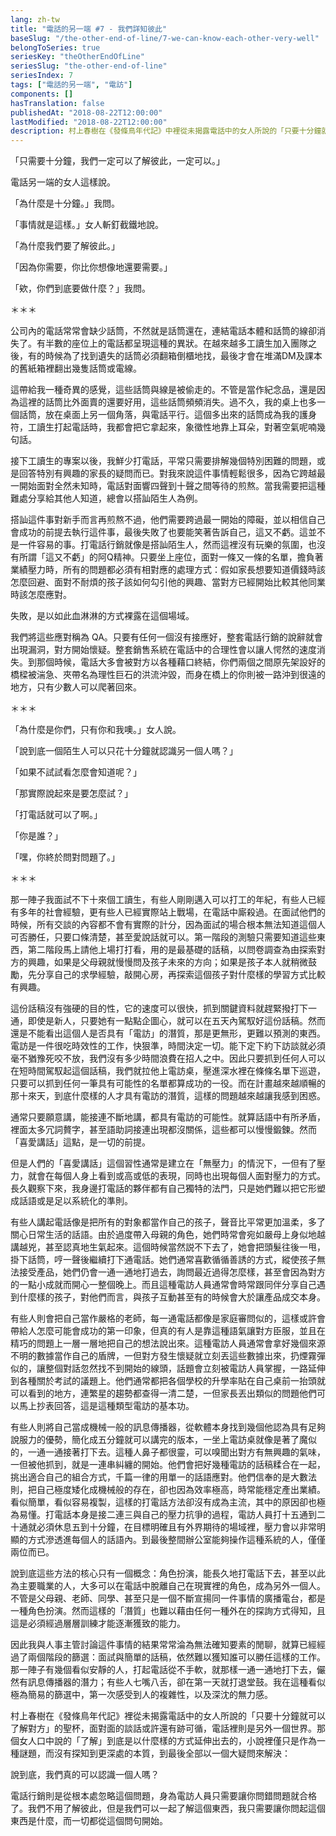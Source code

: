 ```yaml
---
lang: zh-tw
title: "電話的另一端 #7 - 我們詳知彼此"
baseSlug: "/the-other-end-of-line/7-we-can-know-each-other-very-well"
belongToSeries: true
seriesKey: "theOtherEndOfLine"
seriesSlug: "the-other-end-of-line"
seriesIndex: 7
tags: ["電話的另一端", "電訪"]
components: []
hasTranslation: false
publishedAt: "2018-08-22T12:00:00"
lastModified: "2018-08-22T12:00:00"
description: 村上春樹在《發條鳥年代記》中裡從未揭露電話中的女人所說的「只要十分鐘就可以了解對方」的聖杯，在電訪的場域這件事則被忽略，身為電訪人員，只需要讓你問錯問題就可以了
---
```


「只需要十分鐘，我們一定可以了解彼此，一定可以。」

電話另一端的女人這樣說。

「為什麼是十分鐘。」我問。

「事情就是這樣。」女人斬釘截鐵地說。

「為什麼我們要了解彼此。」

「因為你需要，你比你想像地還要需要。」

「欸，你們到底要做什麼？」我問。

＊＊＊

公司內的電話常常會缺少話筒，不然就是話筒還在，連結電話本體和話筒的線卻消失了。有半數的座位上的電話都呈現這種的異狀。在越來越多工讀生加入團隊之後，有的時候為了找到遺失的話筒必須翻箱倒櫃地找，最後才會在堆滿DM及課本的舊紙箱裡翻出幾隻話筒或電線。

這帶給我一種奇異的感覺，這些話筒與線是被偷走的。不管是當作紀念品，還是因為這裡的話筒比外面賣的還要好用，這些話筒頻頻消失。過不久，我的桌上也多一個話筒，放在桌面上另一個角落，與電話平行。這個多出來的話筒成為我的護身符，工讀生打起電話時，我都會把它拿起來，象徵性地靠上耳朵，對著空氣呢喃幾句話。

接下工讀生的專案以後，我鮮少打電話，平常只需要排解幾個特別困難的問題，或是回答特別有興趣的家長的疑問而已。對我來說這件事情輕鬆很多，因為它跨越最一開始面對全然未知時，電話對面響四聲到十聲之間等待的煎熬。當我需要把這種難處分享給其他人知道，總會以搭訕陌生人為例。

搭訕這件事對新手而言再煎熬不過，他們需要跨過最一開始的障礙，並以相信自己會成功的前提去執行這件事，最後失敗了也要能笑著告訴自己，這又不虧。這並不是一件容易的事。打電話行銷就像是搭訕陌生人，然而這裡沒有玩樂的氛圍，也沒有所謂「這又不虧」的阿Q精神。只要坐上座位，面對一條又一條的名單，擔負著業績壓力時，所有的問題都必須有相對應的處理方式：假如家長想要知道價錢時該怎麼回避、面對不耐煩的孩子該如何勾引他的興趣、當對方已經開始比較其他同業時該怎麼應對。

失敗，是以如此血淋淋的方式裸露在這個場域。

我們將這些應對稱為 QA。只要有任何一個沒有接應好，整套電話行銷的說辭就會出現漏洞，對方開始懷疑。整套銷售系統在電話中的合理性會以讓人愕然的速度消失。到那個時候，電話大多會被對方以各種藉口終結，你們兩個之間原先架設好的橋樑被湍急、夾帶名為理性巨石的洪流沖毀，而身在橋上的你則被一路沖到很遠的地方，只有少數人可以爬著回來。

＊＊＊

「為什麼是你們，只有你和我噢。」女人說。

「說到底一個陌生人可以只花十分鐘就認識另一個人嗎？」

「如果不試試看怎麼會知道呢？」

「那實際說起來是要怎麼試？」

「打電話就可以了啊。」

「你是誰？」

「嘿，你終於問對問題了。」

＊＊＊

那一陣子我面試不下十來個工讀生，有些人剛剛邁入可以打工的年紀，有些人已經有多年的社會經驗，更有些人已經實際站上戰場，在電話中廝殺過。在面試他們的時候，所有交談的內容都不會有實際的計分，因為面試的場合根本無法知道這個人可否勝任，只要口條清楚，甚至愛說話就可以。第一階段的測驗只需要知道這些東西，第二階段馬上請他上場打打看，用的是最基礎的話稿，以問卷調查為由探索對方的興趣，如果是父母親就慢慢問及孩子未來的方向；如果是孩子本人就稍微鼓勵，先分享自己的求學經驗，敲開心房，再探索這個孩子對什麼樣的學習方式比較有興趣。

這份話稿沒有強硬的目的性，它的速度可以很快，抓到關鍵資料就趕緊撥打下一通，即使是新人，只要她有一點點企圖心，就可以在五天內駕馭好這份話稿。然而還是不能看出這個人是否具有「電訪」的潛質，那是更無形，更難以預測的東西。電訪是一件很吃時效性的工作，快狠準，時間決定一切。能下定下約下訪談就必須毫不猶豫死咬不放，我們沒有多少時間浪費在招人之中。因此只要抓到任何人可以在短時間駕馭起這個話稿，我們就拉他上電訪桌，壓進深水裡在條條名單下巡遊，只要可以抓到任何一筆具有可能性的名單都算成功的一役。而在計畫越來越順暢的那十來天，到底什麼樣的人才具有電訪的潛質，這樣的問題越來越讓我感到困惑。

通常只要願意講，能接連不斷地講，都具有電訪的可能性。就算話語中有所矛盾，裡面太多冗詞贅字，甚至語助詞接連出現都沒關係，這些都可以慢慢鍛鍊。然而「喜愛講話」這點，是一切的前提。

但是人們的「喜愛講話」這個習性通常是建立在「無壓力」的情況下，一但有了壓力，就會在每個人身上看到或高或低的表現，同時也出現每個人面對壓力的方式。長久觀察下來，我身邊打電話的夥伴都有自己獨特的法門，只是她們難以把它形塑成話語或是足以系統化的準則。

有些人講起電話像是把所有的對象都當作自己的孩子，聲音比平常更加溫柔，多了關心日常生活的話語。由於過度帶入母親的角色，她們時常會宛如嚴母上身似地越講越兇，甚至認真地生氣起來。這個時候當然説不下去了，她會把頭髮往後一甩，掛下話筒，哼一聲後繼續打下通電話。她們通常喜歡循循善誘的方式，縱使孩子無法接受產品，她們仍會一通一通地打過去，詢問最近過得怎麼樣，甚至會因為對方的一點小成就而開心一整個晚上。而且這種電訪人員通常會時常跟同伴分享自己遇到什麼樣的孩子，對他們而言，與孩子互動甚至有的時候會大於讓產品成交本身。

有些人則會把自己當作嚴格的老師，每一通電話都像是家庭審問似的，這樣或許會帶給人怎麼可能會成功的第一印象，但真的有人是靠這種語氣讓對方臣服，並且在精巧的問題上一層一層地把自己的想法說出來。這種電訪人員通常會拿好幾個來源不明的數據當作自己的盾牌，一但對方發生懷疑就立刻丟這些數據出來，扔煙霧彈似的，讓整個對話忽然找不到開始的線頭，話題會立刻被電訪人員掌握，一路延伸到各種關於考試的議題上。他們通常都把各個學校的升學率貼在自己桌前一抬頭就可以看到的地方，連繁星的趨勢都查得一清二楚，一但家長丟出類似的問題他們可以馬上抄表回答，這是這種類型電訪的基本功。

有些人則將自己當成機械一般的訊息傳播器，從軟體本身找到幾個他認為具有足夠說服力的優勢，簡化成五分鐘就可以講完的版本，一坐上電訪桌就像是著了魔似的，一通一通接著打下去。這種人鼻子都很靈，可以嗅聞出對方有無興趣的氣味，一但被他抓到，就是一連串糾纏的開始。他們會把好幾種電訪的話稿糅合在一起，挑出適合自己的組合方式，千篇一律的用單一的話語應對。他們信奉的是大數法則，把自己極度矮化成機械般的存在，卻也因為效率極高，時常能穩定產出業績。看似簡單，看似容易複製，這樣的打電話方法卻沒有成為主流，其中的原因卻也極為易懂。打電話本身是接二連三與自己的壓力抗爭的過程，電訪人員打十五通到二十通就必須休息五到十分鐘，在目標明確且有外界期待的場域裡，壓力會以非常明顯的方式滲透進每個人的話語內。到最後整間辦公室能夠操作這種系統的人，僅僅兩位而已。

說到底這些方法的核心只有一個概念：角色扮演，能長久地打電話下去，甚至以此為主要職業的人，大多可以在電話中脫離自己在現實裡的角色，成為另外一個人。不管是父母親、老師、同學、甚至只是一個不斷宣揚同一件事情的廣播電台，都是一種角色扮演。然而這樣的「潛質」也難以藉由任何一種外在的探詢方式得知，且這是必須經過層層訓練才能逐漸獲致的能力。

因此我與人事主管討論這件事情的結果常常淪為無法確知要素的閒聊，就算已經經過了兩個階段的篩選：面試與簡單的話稿，依然難以獲知誰可以勝任這樣的工作。那一陣子有幾個看似安靜的人，打起電話從不手軟，就那樣一通一通地打下去，儼然有訊息傳播器的潛力；有些人七嘴八舌，卻在第一天就打退堂鼓。我在這種看似極為簡易的篩選中，第一次感受到人的複雜性，以及深沈的無力感。

村上春樹在《發條鳥年代記》裡從未揭露電話中的女人所說的「只要十分鐘就可以了解對方」的聖杯，面對面的談話或許還有跡可循，電話裡則是另外一個世界。那個女人口中說的「了解」到底是以什麼樣的方式延伸出去的，小說裡僅只是作為一種謎題，而沒有探知到更深處的本質，到最後全部以一個大疑問來解決：

說到底，我們真的可以認識一個人嗎？

電話行銷則是從根本處忽略這個問題，身為電訪人員只需要讓你問錯問題就合格了。我們不用了解彼此，但是我們可以一起了解這個東西，我只需要讓你問起這個東西是什麼，而一切都從這個問句開始。


